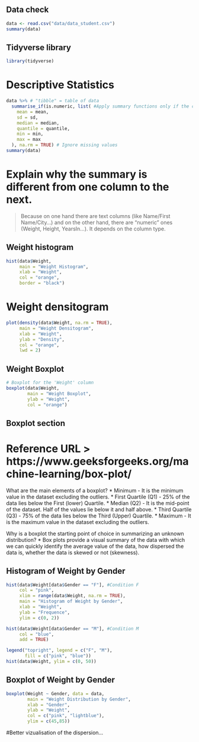 ## Data check
```r
data <- read.csv("data/data_student.csv")
summary(data)
```
## Tidyverse library
```r
library(tidyverse)
```

# Descriptive Statistics
```r
data %>% # "tibble" = table of data
  summarise_if(is.numeric, list( #Apply summary functions only if the column is numeric
    mean = mean,
    sd = sd,
    median = median,
    quantile = quantile,
    min = min,
    max = max
  ), na.rm = TRUE) # Ignore missing values
summary(data)
```
# Explain why the summary is different from one column to the next.
> Because on one hand there are text columns (like Name/First Name/City...) and on the other hand, there are "numeric" ones (Weight, Height, YearsIn...). It depends on the column type.

## Weight histogram
```r
hist(data$Weight, 
     main = "Weight Histogram", 
     xlab = "Weight",
     col = "orange", 
     border = "black")
```
# Weight densitogram
```r
plot(density(data$Weight, na.rm = TRUE),
     main = "Weight Densitogram",
     xlab = "Weight",
     ylab = "Density",
     col = "orange",
     lwd = 2)
```
## Weight Boxplot
```r
# Boxplot for the 'Weight' column
boxplot(data$Weight,
        main = "Weight Boxplot",
        ylab = "Weight",
        col = "orange")
```
## Boxplot section
# Reference URL > https://www.geeksforgeeks.org/machine-learning/box-plot/
What are the main elements of a boxplot?
* Minimum - It is the minimum value in the dataset excluding the outliers.
* First Quartile (Q1) - 25% of the data lies below the First (lower) Quartile.
* Median (Q2) - It is the mid-point of the dataset. Half of the values lie below it and half above.
* Third Quartile (Q3) - 75% of the data lies below the Third (Upper) Quartile.
* Maximum - It is the maximum value in the dataset excluding the outliers.

Why is a boxplot the starting point of choice in summarizing an unknown distribution?
* Box plots provide a visual summary of the data with which we can quickly identify the average value of the data, how dispersed the data is, whether the data is skewed or not (skewness).

## Histogram of Weight by Gender
```r
hist(data$Weight[data$Gender == "F"], #Condition F
     col = "pink",
     xlim = range(data$Weight, na.rm = TRUE), 
     main = "Histogram of Weight by Gender",
     xlab = "Weight",
     ylab = "Frequence",
     ylim = c(0, 2))

hist(data$Weight[data$Gender == "M"], #Condition M
     col = "blue",
     add = TRUE)

legend("topright", legend = c("F", "M"),
       fill = c("pink", "blue"))
hist(data$Weight, ylim = c(0, 50))
```

## Boxplot of Weight by Gender
```r
boxplot(Weight ~ Gender, data = data,
        main = "Weight Distribution by Gender",
        xlab = "Gender",
        ylab = "Weight",
        col = c("pink", "lightblue"),
        ylim = c(45,85))
```
#Better vizualisation of the dispersion...
